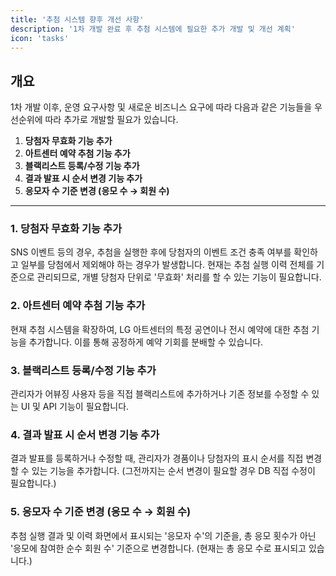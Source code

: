 ```yaml
---
title: '추첨 시스템 향후 개선 사항'
description: '1차 개발 완료 후 추첨 시스템에 필요한 추가 개발 및 개선 계획'
icon: 'tasks'
---
```


## 개요

1차 개발 이후, 운영 요구사항 및 새로운 비즈니스 요구에 따라 다음과 같은 기능들을 우선순위에 따라 추가로 개발할 필요가 있습니다.

1.  **당첨자 무효화 기능 추가**
2.  **아트센터 예약 추첨 기능 추가**
3.  **블랙리스트 등록/수정 기능 추가**
4.  **결과 발표 시 순서 변경 기능 추가**
5.  **응모자 수 기준 변경 (응모 수 → 회원 수)**

---

### 1. 당첨자 무효화 기능 추가

SNS 이벤트 등의 경우, 추첨을 실행한 후에 당첨자의 이벤트 조건 충족 여부를 확인하고 일부를 당첨에서 제외해야 하는 경우가 발생합니다. 현재는 추첨 실행 이력 전체를 기준으로 관리되므로, 개별 당첨자 단위로 '무효화' 처리를 할 수 있는 기능이 필요합니다.

### 2. 아트센터 예약 추첨 기능 추가

현재 추첨 시스템을 확장하여, LG 아트센터의 특정 공연이나 전시 예약에 대한 추첨 기능을 추가합니다. 이를 통해 공정하게 예약 기회를 분배할 수 있습니다.

### 3. 블랙리스트 등록/수정 기능 추가

관리자가 어뷰징 사용자 등을 직접 블랙리스트에 추가하거나 기존 정보를 수정할 수 있는 UI 및 API 기능이 필요합니다.

### 4. 결과 발표 시 순서 변경 기능 추가

결과 발표를 등록하거나 수정할 때, 관리자가 경품이나 당첨자의 표시 순서를 직접 변경할 수 있는 기능을 추가합니다. (그전까지는 순서 변경이 필요할 경우 DB 직접 수정이 필요합니다.)

### 5. 응모자 수 기준 변경 (응모 수 → 회원 수)

추첨 실행 결과 및 이력 화면에서 표시되는 '응모자 수'의 기준을, 총 응모 횟수가 아닌 '응모에 참여한 순수 회원 수' 기준으로 변경합니다. (현재는 총 응모 수로 표시되고 있습니다.)
